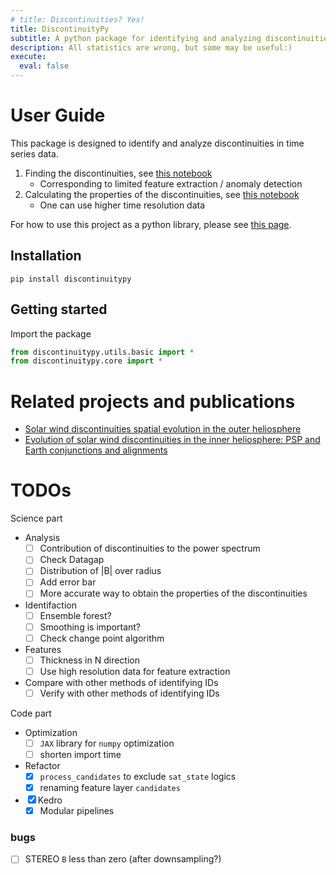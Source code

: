 ```yaml
---
# title: Discontinuities? Yes!
title: DiscontinuityPy
subtitle: A python package for identifying and analyzing discontinuities for time series data.
description: All statistics are wrong, but some may be useful:)
execute: 
  eval: false
---
```


# User Guide

This package is designed to identify and analyze discontinuities in time series data.

1. Finding the discontinuities, see [this notebook](./01_ids_detection.ipynb)
    - Corresponding to limited feature extraction / anomaly detection
2. Calculating the properties of the discontinuities, see [this notebook](./02_ids_properties.ipynb)
    - One can use higher time resolution data

For how to use this project as a python library, please see [this page](./00_ids_finder.ipynb).

## Installation

```shell
pip install discontinuitypy
```

## Getting started

Import the package

```python
from discontinuitypy.utils.basic import *
from discontinuitypy.core import *
```

# Related projects and publications

- [Solar wind discontinuities spatial evolution in the outer heliosphere](https://beforerr.github.io/ids_spatial_evolution_juno/)
- [Evolution of solar wind discontinuities in the inner heliosphere: PSP and Earth conjunctions and alignments](https://beforerr.github.io/psp_conjunction/)

# TODOs

Science part

-   Analysis
    -   [ ] Contribution of discontinuities to the power spectrum
    -   [ ] Check Datagap
    -   [ ] Distribution of \|B\| over radius
    -   [ ] Add error bar
    -   [ ] More accurate way to obtain the properties of the discontinuities
-   Identifaction
    -   [ ] Ensemble forest?
    -   [ ] Smoothing is important?
    -   [ ] Check change point algorithm
-   Features
    -   [ ] Thickness in N direction
    -   [ ] Use high resolution data for feature extraction
-   Compare with other methods of identifying IDs
    -   [ ] Verify with other methods of identifying IDs

Code part

-   Optimization
    -   [ ] `JAX` library for `numpy` optimization
    -   [ ] shorten import time
-   Refactor
    -   [x] `process_candidates` to exclude `sat_state` logics
    -   [x] renaming feature layer `candidates`
-   [x] Kedro
    -   [x] Modular pipelines

### bugs

-   [ ] STEREO `B` less than zero (after downsampling?)
